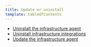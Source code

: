 ```yaml
---
title: Update or uninstall
template: tableOfContents
---
```


* [Uninstall the infrastructure agent](/docs/infrastructure/install-infrastructure-agent/update-or-uninstall/uninstall-infrastructure-agent)
* [Uninstall infrastructure integrations](/docs/infrastructure/install-infrastructure-agent/update-or-uninstall/uninstall-infrastructure-integrations)
* [Update the infrastructure agent](/docs/infrastructure/install-infrastructure-agent/update-or-uninstall/update-infrastructure-agent)
